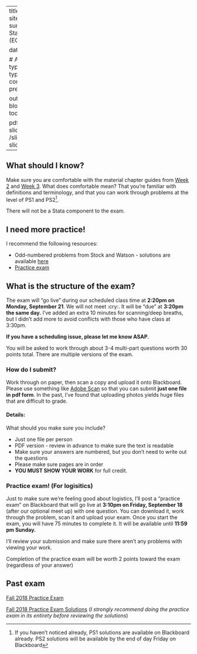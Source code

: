

---
title: Stats Quiz
sitetitle: Stats Quiz
summary: "EC200 - Stats Quiz Prep (EC200) "

date: "2020-09-13"


  
  # Academic page type (do not modify).
type: docs
menu:
  content:
    parent: Exam prep
    weight: 2
    
output:
  blogdown::html_page:
    toc: true

pdf: /slides/ch3-slides.pdf
thumb: /slides/ch3-slides.png



---

## What should I know? 

Make sure you are comfortable with the material chapter guides from [Week 2](../01-content) and [Week 3](../02-content). What does comfortable mean? That you're familiar with definitions and terminology, and that you can work through problems at the level of PS1 and PS2^[If you haven't noticed already, PS1 solutions are available on Blackboard already. PS2 solutions will be available by the end of day Friday on Blackboard].

There will not be a Stata component to the exam. 

## I need more practice!

I recommend the following resources: 

 - Odd-numbered problems from Stock and Watson - solutions are available [here](../../bonus/general-resources)
 - [Practice exam](#practice-exam)

## What is the structure of the exam? 

The exam will "go live" during our scheduled class time at **2:20pm on Monday, September 21**.  We will not meet :cry:.  It will be "due" at **3:20pm the same day.** I've added an extra 10 minutes for scanning/deep breaths, but I didn't add more to avoid conflicts with those who have class at 3:30pm. 

**If you have a scheduling issue, please let me know ASAP.**

You will be asked to work through about 3-4 multi-part questions worth 30 points total. There are multiple versions of the exam. 

### How do I submit? 
Work through on paper, then scan a copy and upload it onto Blackboard. Please use something like [Adobe Scan](https://acrobat.adobe.com/us/en/mobile/scanner-app.html) so that you can submit **just one file in pdf form**. In the past, I've found that uploading photos yields huge files that are difficult to grade.

#### Details: 

What should you make sure you include? 

 - Just one file per person 
 - PDF version - review in advance to make sure the text is readable
 - Make sure your answers are numbered, but you don't need to write out the questions
 - Please make sure pages are in order
 - **YOU MUST SHOW YOUR WORK** for full credit. 


### Practice exam! (For logisitics)

Just to make sure we're feeling good about logistics, I'll post a "practice exam" on Blackboard that will go live at **3:10pm on Friday, September 18** (after our optional meet up) with one question. You can download it, work through the problem, scan it and upload your exam.  Once you start the exam, you will have 75 minutes to complete it. It will be available until **11:59 pm Sunday.**

I'll review your submission and make sure there aren't any problems with viewing your work.  

Completion of the practice exam will be worth 2 points toward the exam (regardless of your answer)

<!---
Following department policy, you will be required to use the Respondus lock-down browser with no back-tracking. 

I will ask you to 
## Responu--what? 

 all exams for the course require you to use the Respondus lock-down browser. This means you must use a Mac/PC for the exam, not a Chromebook or iPad. If this creates any problems for you, reach out to me and we can discuss options. 

From UVM: 
  > The LockDown Browser is like a normal browser, except that once you click “Begin” on your test, it prevents you from opening Word documents, instant messages, or email, and it blocks you from visiting other websites or accessing other parts of the course.
> 
> Important: You must download the browser from the URL below. Even if you have used the LockDown Browser at another school, it won’t work at UVM unless you use this version: [http://www.respondus.com/lockdown/download.php?id=488814272](http://www.respondus.com/lockdown/download.php?id=488814272).
>
> You only need to install it once for all tests in your UVM Bb courses.
> Note that you will need to use the LockDown Browser to see your grades and feedback, as well.
> 

 

## Practice 

On Friday, I'll release an optional "practice" lock-down exam. It will have one practice questions, so we can all experience the glory of online testing. If you complete the pratice lock-down exam, you will earn 2 points toward the exam.
--> 



## Past exam  {#practice-exam .unnumbered}


[Fall 2018 Practice Exam](../PracticeExams/StatsQuiz_Spring2018_print.pdf)

[Fall 2018 Practice Exam Solutions](../PracticeExams/StatsQuiz_Spring2018_sol.pdf) (*I strongly recommend doing the practice exam in its entirety before reviewing the solutions*)
